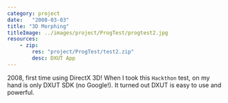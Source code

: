 ```yaml
---
category: project
date:   "2008-03-03"
title: "3D Morphing"
titleImage: ../images/project/ProgTest/progtest2.jpg
resources:
    - zip:
        res: "project/ProgTest/test2.zip"
        desc: DXUT App
---
```



2008, first time using DirectX 3D! When I took this `Hackthon` test, on my hand is only DXUT SDK (no Google!). It turned out DXUT is easy to use and powerful.

